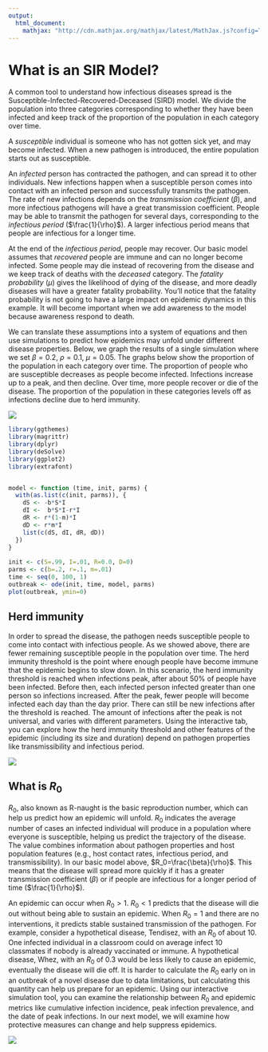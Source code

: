```yaml
---
output:
  html_document:
    mathjax: "http://cdn.mathjax.org/mathjax/latest/MathJax.js?config=TeX-AMS-MML_HTMLorMML"
---
```


# What is an SIR Model?

A common tool to understand how infectious diseases spread is the Susceptible-Infected-Recovered-Deceased (SIRD) model. We divide the population into three categories corresponding to whether they have been infected and keep track of the proportion of the population in each category over time.

A *susceptible* individual is someone who has not gotten sick yet, and may become infected. When a new pathogen is introduced, the entire population starts out as susceptible.

An *infected* person has contracted the pathogen, and can spread it to other individuals. New infections happen when a susceptible person comes into contact with an infected person and successfully transmits the pathogen. The rate of new infections depends on the *transmission coefficient* ($\beta$), and more infectious pathogens will have a great transmission coefficient. People may be able to transmit the pathogen for several days, corresponding to the *infectious period* ($\frac{1}{\rho}$). A larger infectious period means that people are infectious for a longer time.

At the end of the *infectious period*, people may recover. Our basic model assumes that *recovered* people are immune and can no longer become infected. Some people may die instead of recovering from the disease and we keep track of deaths with the *deceased* category. The *fatality probability* ($\mu$) gives the likelihood of dying of the disease, and more deadly diseases will have a greater fatality probability. You'll notice that the fatality probability is not going to have a large impact on epidemic dynamics in this example. It will become important when we add awareness to the model because awareness respond to death.

We can translate these assumptions into a system of equations and then use simulations to predict how epidemics may unfold under different disease properties. Below, we graph the results of a single simulation where we set $\beta=0.2$, $\rho=0.1$, $\mu=0.05$. The graphs below show the proportion of the population in each category over time. The proportion of people who are susceptible decreases as people become infected. Infections increase up to a peak, and then decline. Over time, more people recover or die of the disease. The proportion of the population in these categories levels off as infections decline due to herd immunity.

![](images/graphwithshapes.jpg)

```r
library(ggthemes)
library(magrittr)
library(dplyr)
library(deSolve)
library(ggplot2)
library(extrafont)


model <- function (time, init, parms) {
  with(as.list(c(init, parms)), {
    dS <- -b*S*I
    dI <-  b*S*I-r*I
    dR <- r*(1-m)*I
    dD <- r*m*I
    list(c(dS, dI, dR, dD))
  })
}
     
init <- c(S=.99, I=.01, R=0.0, D=0)
parms <- c(b=.2, r=.1, m=.01)
time <- seq(0, 100, 1)
outbreak <- ode(init, time, model, parms)
plot(outbreak, ymin=0)
```

## Herd immunity

In order to spread the disease, the pathogen needs susceptible people to come into contact with infectious people. As we showed above, there are fewer remaining susceptible people in the population over time. The herd immunity threshold is the point where enough people have become immune that the epidemic begins to slow down. In this scenario, the herd immunity threshold is reached when infections peak, after about 50% of people have been infected. Before then, each infected person infected greater than one person so infections increased. After the peak, fewer people will become infected each day than the day prior. There can still be new infections after the threshold is reached. The amount of infections after the peak is not universal, and varies with different parameters. Using the interactive tab, you can explore how the herd immunity threshold and other features of the epidemic (including its size and duration) depend on pathogen properties like transmissibility and infectious period.

![](images/infected.jpg)

## What is $R_0$

$R_0$, also known as R-naught is the basic reproduction number, which can help us predict how an epidemic will unfold. $R_0$ indicates the average number of cases an infected individual will produce in a population where everyone is susceptible, helping us predict the trajectory of the disease. The value combines information about pathogen properties and host population features (e.g., host contact rates, infectious period, and transmissibility). In our basic model above, $R_0=\frac{\beta}{\rho}$. This means that the disease will spread more quickly if it has a greater transmission coefficient ($\beta$) or if people are infectious for a longer period of time ($\frac{1}{\rho}$).

An epidemic can occur when $R_0>1$. $R_0<1$ predicts that the disease will die out without being able to sustain an epidemic. When $R_0=1$ and there are no interventions, it predicts stable sustained transmission of the pathogen. For example, consider a hypothetical disease, Tendisez, with an $R_0$ of about 10. One infected individual in a classroom could on average infect 10 classmates if nobody is already vaccinated or immune. A hypothetical disease, Whez, with an $R_0$ of 0.3 would be less likely to cause an epidemic, eventually the disease will die off. It is harder to calculate the $R_0$ early on in an outbreak of a novel disease due to data limitations, but calculating this quantity can help us prepare for an epidemic. Using our interactive simulation tool, you can examine the relationship between $R_0$ and epidemic metrics like cumulative infection incidence, peak infection prevalence, and the date of peak infections. In our next model, we will examine how protective measures can change and help suppress epidemics.

![](images/Picture7.png)
